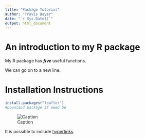 ```yaml
---
title: "Package Tutorial"
author: "Travis Bayer"
date: "`r Sys.Date()`"
output: html_document
---
```


# An introduction to my R package

My R package has ***five*** useful functions.

We can go on to a new line.

# Installation Instructions
```r
install.packages("leaflet")
#Downlaod package if need be
```

![Caption](path/for/image)

It is possible to include [hyperlinks](wright-lab.org).